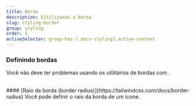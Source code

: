 ```yaml
---
title: Borda
description: Estilizando a borda
slug: styling-border
group: styling
order: 5
activeSelector: group-has-[.docs-styling]:active-content
---
```



### Definindo bordas

Você não deve ter problemas usando os utilitários de bordas com <RocketIconsText />.

<br />
#### [Raio da borda (border radius)](https://tailwindcss.com/docs/border-radius) Você pode definir
o raio da borda de um ícone.
